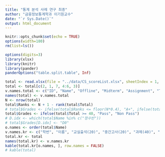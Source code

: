 ```yaml
---
title: "통계 분석 사례 연구 최종"
author: "금융정보통계학과 이기원교수"
date: "`r Sys.Date()`"
output: html_document
---
```


```r
knitr::opts_chunk$set(echo = TRUE)
options(width=180)
rm(list=ls())
```

```r
options(digits=3)
library(xlsx)
library(knitr)
library(pander)
panderOptions("table.split.table", Inf)
```


<!--### Total Scores-->

```r
total <- read.xlsx(file = "../data/CS_scoreList.xlsx", sheetIndex = 1, rowIndex = 3:19, colIndex = 2:8, colClasses = c(rep("character", 2), rep("numeric", 5)), header = TRUE)
total <- total[c(2, 1, 7, 4:6, 3)]
v.names.total <- c("ID", "Name", "Offline", "Midterm", "Assignment", "Team_Project", "Total")
names(total) <- v.names.total
N <- nrow(total)
total$Ranks <- N + 1 - rank(total$Total)
# total$Grades <- ifelse(total$Ranks <= floor(N*0.4), "A+", ifelse(total$Ranks <= floor(N*0.7), "B+", "C+"))
total$Grades <- ifelse(total$Total >= 40, "Pass", "Non Pass")
# D.idx <- which(total$Name %in% c("정수빈"))
# total$Grades[D.idx] <- "D0"
o.names <- order(total$Name)
v.names.kr <- c("학번", "이름", "교실출석(20)", "중간고사(20)", "과제(40)", "팀 프로젝트(20)", "총점(100)", "순위(16명중)", "학점")
total.kr <- total
names(total.kr) <- v.names.kr
kable(total.kr[o.names, ], row.names = FALSE)
# kable(total)
```

<!--
<P style = "page-break-before:always">

```r
my.grade <- function(name){
  kable(total.kr[total$Name %in% name, -1], row.names = FALSE)
}
# my.grade(c("강민영", "홍효동"))
# my.grade("서강현")
# my.grade("조재경")
```
-->

<!--### Save Data

```r
save.image(file = "../R/SM_records.RData")
```

-->
               